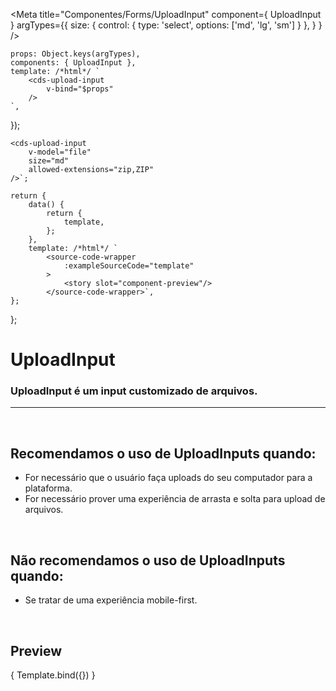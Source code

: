 
<Meta
	title="Componentes/Forms/UploadInput"
	component={ UploadInput }
	argTypes={{
		size: { control: { type: 'select', options: ['md', 'lg', 'sm'] } },
	}
}
/>

	props: Object.keys(argTypes),
	components: { UploadInput },
	template: /*html*/ `
		<cds-upload-input
			v-bind="$props" 
		/>
	`,
});

	<cds-upload-input
		v-model="file"
		size="md"
		allowed-extensions="zip,ZIP"
	/>`;

	return {
		data() {
			return {
				template,
			};
		},
		template: /*html*/ `
			<source-code-wrapper
				:exampleSourceCode="template"
			>
				<story slot="component-preview"/>
			</source-code-wrapper>`,
	};
};

# UploadInput

### UploadInput é um input customizado de arquivos.
---
<br />

## Recomendamos o uso de UploadInputs quando:
- For necessário que o usuário faça uploads do seu computador para a plataforma.
- For necessário prover uma experiência de arrasta e solta para upload de arquivos.

<br />

## Não recomendamos o uso de UploadInputs quando:
- Se tratar de uma experiência mobile-first.

<br />

## Preview

<Canvas>
	<Story
		name="UploadInput"
		decorators={[docsDecorator]}
	>
		{ Template.bind({}) }
	</Story>
</Canvas>

<ArgsTable story="UploadInput" />
